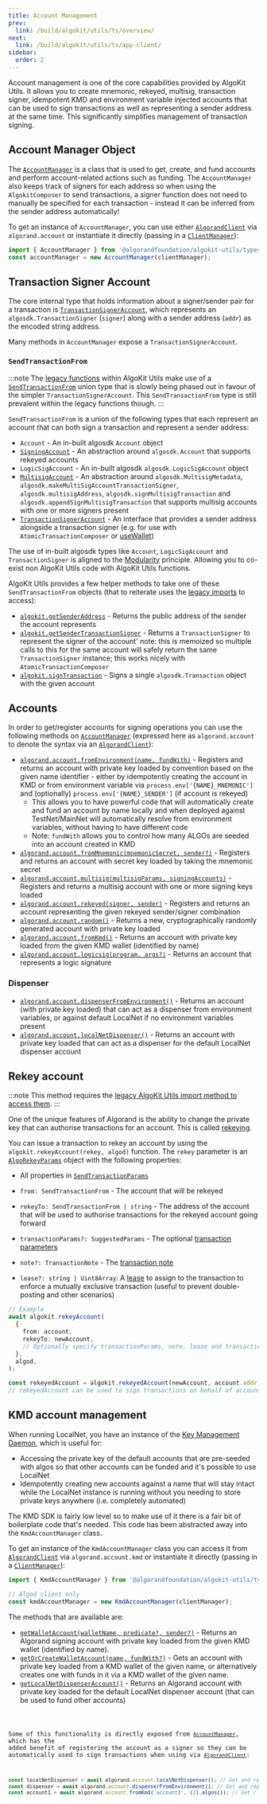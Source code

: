 ```yaml
---
title: Account Management
prev:
  link: /build/algokit/utils/ts/overview/
next:
  link: /build/algokit/utils/ts/app-client/
sidebar:
  order: 2
---
```



Account management is one of the core capabilities provided by AlgoKit Utils. It allows you to create mnemonic, rekeyed, multisig, transaction signer, idempotent KMD and environment variable injected accounts that can be used to sign transactions as well as representing a sender address at the same time. This significantly simplifies management of transaction signing.

## Account Manager Object

The [`AccountManager`](https://github.com/algorandfoundation/algokit-utils-ts/blob/main/docs/code/classes/types_account_manager.AccountManager.md) is a class that is used to get, create, and fund accounts and perform account-related actions such as funding. The `AccountManager` also keeps track of signers for each address so when using the `AlgokitComposer` to send transactions, a signer function does not need to manually be specified for each transaction - instead it can be inferred from the sender address automatically!

To get an instance of `AccountManager`, you can use either [`AlgorandClient`](https://github.com/algorandfoundation/algokit-utils-ts/blob/main/docs/capabilities/algorand-client.md) via `algorand.account` or instantiate it directly (passing in a [`ClientManager`](/build/algokit/utils/ts/client)):

```typescript showLineNumbers=false
import { AccountManager } from '@algorandfoundation/algokit-utils/types/account-manager';
const accountManager = new AccountManager(clientManager);
```

## Transaction Signer Account

The core internal type that holds information about a signer/sender pair for a transaction is [`TransactionSignerAccount`](https://github.com/algorandfoundation/algokit-utils-ts/blob/main/docs/code/interfaces/types_account.TransactionSignerAccount.md), which represents an `algosdk.TransactionSigner` (`signer`) along with a sender address (`addr`) as the encoded string address.

Many methods in `AccountManager` expose a `TransactionSignerAccount`.

### `SendTransactionFrom`

:::note
The [legacy functions](/build/algokit/utils/ts/overview#usage) within AlgoKit Utils make use of a [`SendTransactionFrom`](https://github.com/algorandfoundation/algokit-utils-ts/blob/main/docs/code/modules/types_transaction.md#sendtransactionfrom) union type that is slowly being phased out in favour of the simpler `TransactionSignerAccount`. This `SendTransactionFrom` type is still prevalent within the legacy functions though.
:::

`SendTransactionFrom` is a union of the following types that each represent an account that can both sign a transaction and represent a sender address:

- `Account` - An in-built algosdk `Account` object
- [`SigningAccount`](https://github.com/algorandfoundation/algokit-utils-ts/blob/main/docs/code/classes/types_account.SigningAccount.md) - An abstraction around `algosdk.Account` that supports rekeyed accounts
- `LogicSigAccount` - An in-built algosdk `algosdk.LogicSigAccount` object
- [`MultisigAccount`](https://github.com/algorandfoundation/algokit-utils-ts/blob/main/docs/code/classes/types_account.MultisigAccount.md) - An abstraction around `algosdk.MultisigMetadata`, `algosdk.makeMultiSigAccountTransactionSigner`, `algosdk.multisigAddress`, `algosdk.signMultisigTransaction` and `algosdk.appendSignMultisigTransaction` that supports multisig accounts with one or more signers present
- [`TransactionSignerAccount`](https://github.com/algorandfoundation/algokit-utils-ts/blob/main/docs/code/interfaces/types_account.TransactionSignerAccount.md) - An interface that provides a sender address alongside a transaction signer (e.g. for use with `AtomicTransactionComposer` or [useWallet](https://github.com/TxnLab/use-wallet))

The use of in-built algosdk types like `Account`, `LogicSigAccount` and `TransactionSigner` is aligned to the [Modularity](/build/algokit/utils/ts/overview#core-principles) principle. Allowing you to co-exist non AlgoKit Utils code with AlgoKit Utils functions.

AlgoKit Utils provides a few helper methods to take one of these `SendTransactionFrom` objects (that to reiterate uses the [legacy imports](/build/algokit/utils/ts/overview#usage) to access):

- [`algokit.getSenderAddress`](https://github.com/algorandfoundation/algokit-utils-ts/blob/main/docs/code/modules/index.md#getsenderaddress) - Returns the public address of the sender the account represents
- [`algokit.getSenderTransactionSigner`](https://github.com/algorandfoundation/algokit-utils-ts/blob/main/docs/code/modules/index.md#getsendertransactionsigner) - Returns a `TransactionSigner` to represent the signer of the account' note: this is memoized so multiple calls to this for the same account will safely return the same `TransactionSigner` instance; this works nicely with `AtomicTransactionComposer`
- [`algokit.signTransaction`](https://github.com/algorandfoundation/algokit-utils-ts/blob/main/docs/code/modules/index.md#signtransaction) - Signs a single `algosdk.Transaction` object with the given account

## Accounts

In order to get/register accounts for signing operations you can use the following methods on [`AccountManager`](#accountmanager) (expressed here as `algorand.account` to denote the syntax via an [`AlgorandClient`](https://github.com/algorandfoundation/algokit-utils-ts/blob/main/docs/capabilities/algorand-client.md)):

- [`algorand.account.fromEnvironment(name, fundWith)`](https://github.com/algorandfoundation/algokit-utils-ts/blob/main/docs/code/classes/types_account_manager.AccountManager.md#fromenvironment) - Registers and returns an account with private key loaded by convention based on the given name identifier - either by idempotently creating the account in KMD or from environment variable via `process.env['{NAME}_MNEMONIC']` and (optionally) `process.env['{NAME}_SENDER']` (if account is rekeyed)
  - This allows you to have powerful code that will automatically create and fund an account by name locally and when deployed against TestNet/MainNet will automatically resolve from environment variables, without having to have different code
  - Note: `fundWith` allows you to control how many ALGOs are seeded into an account created in KMD
- [`algorand.account.fromMnemonic(mnemonicSecret, sender?)`](https://github.com/algorandfoundation/algokit-utils-ts/blob/main/docs/code/classes/types_account_manager.AccountManager.md#frommnemonic) - Registers and returns an account with secret key loaded by taking the mnemonic secret
- [`algorand.account.multisig(multisigParams, signingAccounts)`](https://github.com/algorandfoundation/algokit-utils-ts/blob/main/docs/code/classes/types_account_manager.AccountManager.md#multisig) - Registers and returns a multisig account with one or more signing keys loaded
- [`algorand.account.rekeyed(signer, sender)`](https://github.com/algorandfoundation/algokit-utils-ts/blob/main/docs/code/classes/types_account_manager.AccountManager.md#rekeyed) - Registers and returns an account representing the given rekeyed sender/signer combination
- [`algorand.account.random()`](https://github.com/algorandfoundation/algokit-utils-ts/blob/main/docs/code/classes/types_account_manager.AccountManager.md#random) - Returns a new, cryptographically randomly generated account with private key loaded
- [`algorand.account.fromKmd()`](https://github.com/algorandfoundation/algokit-utils-ts/blob/main/docs/code/classes/types_account_manager.AccountManager.md#fromkmd) - Returns an account with private key loaded from the given KMD wallet (identified by name)
- [`algorand.account.logicsig(program, args?)`](https://github.com/algorandfoundation/algokit-utils-ts/blob/main/docs/code/classes/types_account_manager.AccountManager.md#logicsig) - Returns an account that represents a logic signature

### Dispenser

- [`algorand.account.dispenserFromEnvironment()`](https://github.com/algorandfoundation/algokit-utils-ts/blob/main/docs/code/classes/types_account_manager.AccountManager.md#dispenserfromenvironment) - Returns an account (with private key loaded) that can act as a dispenser from environment variables, or against default LocalNet if no environment variables present
- [`algorand.account.localNetDispenser()`](https://github.com/algorandfoundation/algokit-utils-ts/blob/main/docs/code/classes/types_account_manager.AccountManager.md#localnetdispenser) - Returns an account with private key loaded that can act as a dispenser for the default LocalNet dispenser account

## Rekey account

:::note
This method requires the [legacy AlgoKit Utils import method to access them](/build/algokit/utils/ts/overview#usage).
:::

One of the unique features of Algorand is the ability to change the private key that can authorise transactions for an account. This is called [rekeying](/build/accounts/rekey).

You can issue a transaction to rekey an account by using the `algokit.rekeyAccount(rekey, algod)` function. The `rekey` parameter is an [`AlgoRekeyParams`](https://github.com/algorandfoundation/algokit-utils-ts/blob/main/docs/code/interfaces/types_transfer.AlgoRekeyParams.md) object with the following properties:

- All properties in [`SendTransactionParams`](https://github.com/algorandfoundation/algokit-utils-ts/blob/main/docs/capabilities/transaction.md#sendtransactionparams)

- `from: SendTransactionFrom` - The account that will be rekeyed
- `rekeyTo: SendTransactionFrom | string` - The address of the account that will be used to authorise transactions for the rekeyed account going forward
- `transactionParams?: SuggestedParams` - The optional [transaction parameters](https://github.com/algorandfoundation/algokit-utils-ts/blob/main/docs/capabilities/transaction.md#transaction-params)
- `note?: TransactionNote` - The [transaction note](https://github.com/algorandfoundation/algokit-utils-ts/blob/main/docs/capabilities/transaction.md#transaction-notes)
- `lease?: string | Uint8Array`: A [lease](https://developer.algorand.org/articles/leased-transactions-securing-advanced-smart-contract-design/) to assign to the transaction to enforce a mutually exclusive transaction (useful to prevent double-posting and other scenarios)

```typescript
// Example
await algokit.rekeyAccount(
  {
    from: account,
    rekeyTo: newAccount,
    // Optionally specify transactionParams, note, lease and transaction sending parameters
  },
  algod,
);

const rekeyedAccount = algokit.rekeyedAccount(newAccount, account.addr);
// rekeyedAccount can be used to sign transactions on behalf of account...
```

## KMD account management

When running LocalNet, you have an instance of the [Key Management Daemon](https://github.com/algorand/go-algorand/blob/master/daemon/kmd/README.md), which is useful for:

- Accessing the private key of the default accounts that are pre-seeded with algos so that other accounts can be funded and it's possible to use LocalNet
- Idempotently creating new accounts against a name that will stay intact while the LocalNet instance is running without you needing to store private keys anywhere (i.e. completely automated)

The KMD SDK is fairly low level so to make use of it there is a fair bit of boilerplate code that's needed. This code has been abstracted away into the `KmdAccountManager` class.

To get an instance of the `KmdAccountManager` class you can access it from [`AlgorandClient`](https://github.com/algorandfoundation/algokit-utils-ts/blob/main/docs/capabilities/algorand-client.md) via `algorand.account.kmd` or instantiate it directly (passing in a [`ClientManager`](/build/algokit/utils/ts/client)):

```typescript
import { KmdAccountManager } from '@algorandfoundation/algokit-utils/types/kmd-account-manager';

// Algod client only
const kmdAccountManager = new KmdAccountManager(clientManager);
```

The methods that are available are:

- [`getWalletAccount(walletName, predicate?, sender?)`](https://github.com/algorandfoundation/algokit-utils-ts/blob/main/docs/code/classes/types_kmd_account_manager.KmdAccountManager.md#getwalletaccount) - Returns an Algorand signing account with private key loaded from the given KMD wallet (identified by name).
- [`getOrCreateWalletAccount(name, fundWith?)`](https://github.com/algorandfoundation/algokit-utils-ts/blob/main/docs/code/classes/types_kmd_account_manager.KmdAccountManager.md#getorcreatewalletaccount) - Gets an account with private key loaded from a KMD wallet of the given name, or alternatively creates one with funds in it via a KMD wallet of the given name.
- [`getLocalNetDispenserAccount()`](https://github.com/algorandfoundation/algokit-utils-ts/blob/main/docs/code/classes/types_kmd_account_manager.KmdAccountManager.md#getlocalnetdispenseraccount) - Returns an Algorand account with private key loaded for the default LocalNet dispenser account (that can be used to fund other accounts)

<Code code={kmdAccount} lang='ts' />

Some of this functionality is directly exposed from [`AccountManager`](#accountmanager), which has the added benefit of registering the account as a signer so they can be automatically used to sign transactions when using via [`AlgorandClient`](https://github.com/algorandfoundation/algokit-utils-ts/blob/main/docs/capabilities/algorand-client.md):

```typescript showLineNumbers=false
const localNetDispenser = await algorand.account.localNetDispenser(); // Get and register LocalNet dispenser
const dispenser = await algorand.account.dispenserFromEnvironment(); // Get and register a dispenser by environment variable, or if not set then LocalNet dispenser via KMD
const account1 = await algorand.account.fromKmd('account1', (2).algos()); // Get / create and register account from KMD idempotently by name
```
